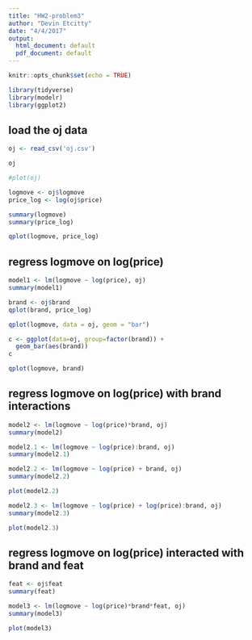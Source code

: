 ```yaml
---
title: "HW2-problem3"
author: "Devin Etcitty"
date: "4/4/2017"
output:
  html_document: default
  pdf_document: default
---
```


```r
knitr::opts_chunk$set(echo = TRUE)
```

```r
library(tidyverse)
library(modelr)
library(ggplot2)

```


## load the oj data
```r
oj <- read_csv('oj.csv')
```


```r
oj
```

```r
#plot(oj)
```


```r
logmove <- oj$logmove
price_log <- log(oj$price)

summary(logmove)
summary(price_log)

qplot(logmove, price_log)
```



## regress logmove on log(price)

```r
model1 <- lm(logmove ~ log(price), oj)
summary(model1)
```


```r
brand <- oj$brand
qplot(brand, price_log)
```


```r
qplot(logmove, data = oj, geom = "bar")
```

```r
c <- ggplot(data=oj, group=factor(brand)) +
  geom_bar(aes(brand))
c
```



```r
qplot(logmove, brand)
```

## regress logmove on log(price) with brand interactions

```r
model2 <- lm(logmove ~ log(price)*brand, oj)
summary(model2)
```


```r
model2.1 <- lm(logmove ~ log(price):brand, oj)
summary(model2.1)
```

```r
model2.2 <- lm(logmove ~ log(price) + brand, oj)
summary(model2.2)
```

```r
plot(model2.2)
```


```r
model2.3 <- lm(logmove ~ log(price) + log(price):brand, oj)
summary(model2.3)
```


```r
plot(model2.3)
```


## regress logmove on log(price) interacted with brand and feat

```r
feat <- oj$feat
summary(feat)
```


```r
model3 <- lm(logmove ~ log(price)*brand*feat, oj)
summary(model3)
```
```r
plot(model3)
```

